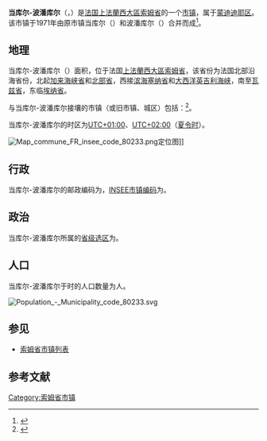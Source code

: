 {{noteTA|G1=法国地名}}
{{Infobox French commune
|name                    = 当库尔-波潘库尔
|native name             = Dancourt-Popincourt
|arrondissement          = [[蒙迪迪耶区|蒙迪迪耶区]]
}}
'''当库尔-波潘库尔'''（{{lang-fr|Dancourt-Popincourt}}，{{IPA-fr|dɑ̃kuʁ pɔpɛ̃kuʁ}}）是[[法国|法国]][[上法蘭西大區|上法蘭西大區]][[索姆省|索姆省]]的一个[[市镇_(法国)|市镇]]，属于[[蒙迪迪耶区|蒙迪迪耶区]]。该市镇于1971年由原市镇当库尔（{{lang|fr|Dancourt}}）和波潘库尔（{{lang|fr|Popincourt}}）合并而成<ref>{{Cite web |title=Dancourt-Popincourt - Notice Communale |url=http://cassini.ehess.fr/fr/html/fiche.php?select_resultat=11580 |website=cassini.ehess.fr |access-date=2022-06-25 |archive-date=2022-01-02 |archive-url=https://web.archive.org/web/20220102130122/http://cassini.ehess.fr/fr/html/fiche.php?select_resultat=11580 }}</ref>。

== 地理 ==
当库尔-波潘库尔（{{wikidata|property|linked|P625}}）面积{{wikidata|properties|P2046}}，位于法国[[上法蘭西大區|上法蘭西大區]][[索姆省|索姆省]]，该省份为法国北部沿海省份，北起[[加来海峡省|加来海峡省]]和[[北部省_(法国)|北部省]]，西接[[滨海塞纳省|滨海塞纳省]]和[[大西洋|大西洋]][[英吉利海峡|英吉利海峡]]，南至[[瓦兹省|瓦兹省]]，东临[[埃纳省|埃纳省]]。

与当库尔-波潘库尔接壤的市镇（或旧市镇、城区）包括：{{Wikidata|properties|linked|P47}}<ref name="geo">{{Cite web|url=https://www.geoportail.gouv.fr/carte|title=Carte|accessdate=2020-03-22|author=Géoportail|language=fr|publisher=Géoportail|archive-date=2017-01-29|archive-url=https://web.archive.org/web/20170129154129/https://www.geoportail.gouv.fr/carte/|dead-url=no}}</ref>。

当库尔-波潘库尔的时区为[[UTC+01:00|UTC+01:00]]、[[UTC+02:00|UTC+02:00]]（[[夏时制|夏令时]]）。

[[File:Map_commune_FR_insee_code_80233.png|thumb]]定位图]]{{Clear|left}}
== 行政 ==
当库尔-波潘库尔的邮政编码为{{wikidata|properties|P281}}，[[法国国家统计与经济研究所|INSEE市镇编码]]为{{wikidata|properties|P374}}。

== 政治 ==
当库尔-波潘库尔所属的[[縣_(法國)|省级选区]]为{{WikidataLink|{{wikidata|properties|raw|best||P7938}}}}。

== 人口 ==
当库尔-波潘库尔于{{wikidata|qualifier|P1082|P585}}时的人口数量为{{wikidata|property|raw|P1082}}人。

[[File:Population_-_Municipality_code_80233.svg|thumb]]{{Clear|left}}
== 参见 ==
* [[索姆省市镇列表|索姆省市镇列表]]

== 参考文献 ==
{{reflist}}

{{索姆省市鎮}}
[[Category:索姆省市镇|Category:索姆省市镇]]